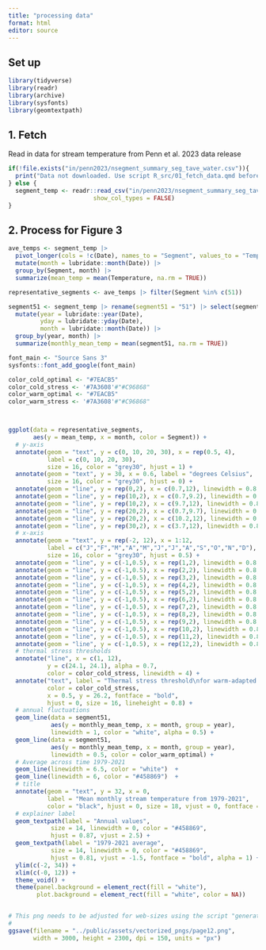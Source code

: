 ```yaml
---
title: "processing data"
format: html
editor: source
---
```


## Set up

```r

library(tidyverse)
library(readr)
library(archive)
library(sysfonts)
library(geomtextpath)
```

## 1. Fetch


Read in data for stream temperature from Penn et al. 2023 data release

```r
if(!file.exists("in/penn2023/nsegment_summary_seg_tave_water.csv")){
  print("Data not downloaded. Use script R_src/01_fetch_data.qmd before proceeding")
} else {
  segment_temp <- readr::read_csv("in/penn2023/nsegment_summary_seg_tave_water.csv", 
                        show_col_types = FALSE)
}

```


## 2. Process for Figure 3



```r
ave_temps <- segment_temp |> 
  pivot_longer(cols = !c(Date), names_to = "Segment", values_to = "Temperature") |>
  mutate(month = lubridate::month(Date)) |>
  group_by(Segment, month) |>
  summarize(mean_temp = mean(Temperature, na.rm = TRUE))

representative_segments <- ave_temps |> filter(Segment %in% c(51)) 

segment51 <- segment_temp |> rename(segment51 = "51") |> select(segment51, Date) |>
  mutate(year = lubridate::year(Date),
         yday = lubridate::yday(Date),
         month = lubridate::month(Date)) |>
  group_by(year, month) |>
  summarize(monthly_mean_temp = mean(segment51, na.rm = TRUE))

```

```r
font_main <- "Source Sans 3" 
sysfonts::font_add_google(font_main)

color_cold_optimal <- "#7EACB5"
color_cold_stress <- '#7A3608'#"#C96868"
color_warm_optimal <- "#7EACB5"
color_warm_stress <- '#7A3608'#"#C96868"



ggplot(data = representative_segments,  
       aes(y = mean_temp, x = month, color = Segment)) +
  # y-axis
  annotate(geom = "text", y = c(0, 10, 20, 30), x = rep(0.5, 4), 
           label = c(0, 10, 20, 30), 
           size = 16, color = "grey30", hjust = 1) +
  annotate(geom = "text", y = 30, x = 0.6, label = "degrees Celsius",
           size = 16, color = "grey30", hjust = 0) +
  annotate(geom = "line", y = rep(0,2), x = c(0.7,12), linewidth = 0.8, color = "grey60") +
  annotate(geom = "line", y = rep(10,2), x = c(0.7,9.2), linewidth = 0.8, color = "grey60") +
  annotate(geom = "line", y = rep(10,2), x = c(9.7,12), linewidth = 0.8, color = "grey60") +
  annotate(geom = "line", y = rep(20,2), x = c(0.7,9.7), linewidth = 0.8, color = "grey60") +
  annotate(geom = "line", y = rep(20,2), x = c(10.2,12), linewidth = 0.8, color = "grey60") +
  annotate(geom = "line", y = rep(30,2), x = c(3.7,12), linewidth = 0.8, color = "grey60") +
  # x-axis
  annotate(geom = "text", y = rep(-2, 12), x = 1:12, 
           label = c("J","F","M","A","M","J","J","A","S","O","N","D"), 
           size = 16, color = "grey30", hjust = 0.5) +
  annotate(geom = "line", y = c(-1,0.5), x = rep(1,2), linewidth = 0.8, color = "grey60") +
  annotate(geom = "line", y = c(-1,0.5), x = rep(2,2), linewidth = 0.8, color = "grey60") +
  annotate(geom = "line", y = c(-1,0.5), x = rep(3,2), linewidth = 0.8, color = "grey60") +
  annotate(geom = "line", y = c(-1,0.5), x = rep(4,2), linewidth = 0.8, color = "grey60") +
  annotate(geom = "line", y = c(-1,0.5), x = rep(5,2), linewidth = 0.8, color = "grey60") +
  annotate(geom = "line", y = c(-1,0.5), x = rep(6,2), linewidth = 0.8, color = "grey60") +
  annotate(geom = "line", y = c(-1,0.5), x = rep(7,2), linewidth = 0.8, color = "grey60") +
  annotate(geom = "line", y = c(-1,0.5), x = rep(8,2), linewidth = 0.8, color = "grey60") +
  annotate(geom = "line", y = c(-1,0.5), x = rep(9,2), linewidth = 0.8, color = "grey60") +
  annotate(geom = "line", y = c(-1,0.5), x = rep(10,2), linewidth = 0.8, color = "grey60") +
  annotate(geom = "line", y = c(-1,0.5), x = rep(11,2), linewidth = 0.8, color = "grey60") +
  annotate(geom = "line", y = c(-1,0.5), x = rep(12,2), linewidth = 0.8, color = "grey60") +
  # thermal stress thresholds
  annotate("line", x = c(1, 12), 
           y = c(24.1, 24.1), alpha = 0.7, 
           color = color_cold_stress, linewidth = 4) +  
  annotate("text", label = "Thermal stress threshold\nfor warm-adapted fish", 
           color = color_cold_stress,
           x = 0.5, y = 26.2, fontface = "bold",
           hjust = 0, size = 16, lineheight = 0.8) +
  # annual fluctuations
  geom_line(data = segment51,
            aes(y = monthly_mean_temp, x = month, group = year),
            linewidth = 1, color = "white", alpha = 0.5) +  
  geom_line(data = segment51,
            aes(y = monthly_mean_temp, x = month, group = year),
            linewidth = 0.5, color = color_warm_optimal) +  
  # Average across time 1979-2021
  geom_line(linewidth = 6.5, color = "white")  +
  geom_line(linewidth = 6, color = "#458869")  +
  # title
  annotate(geom = "text", y = 32, x = 0,          
           label = "Mean monthly stream temperature from 1979-2021",
           color = "black", hjust = 0, size = 18, vjust = 0, fontface = "bold") +
  # explainer label
  geom_textpath(label = "Annual values",
            size = 14, linewidth = 0, color = "#458869", 
            hjust = 0.87, vjust = 2.5) +
  geom_textpath(label = "1979-2021 average",
            size = 14, linewidth = 0, color = "#458869", 
            hjust = 0.81, vjust = -1.5, fontface = "bold", alpha = 1) +
  ylim(c(-2, 34)) +
  xlim(c(-0, 12)) +
  theme_void() +
  theme(panel.background = element_rect(fill = "white"),
        plot.background = element_rect(fill = "white", color = NA))


# This png needs to be adjusted for web-sizes using the script "generate_responsive_images.sh"
#
ggsave(filename = "../public/assets/vectorized_pngs/page12.png", 
       width = 3000, height = 2300, dpi = 150, units = "px")

```




